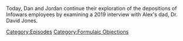 {{DEFAULTSORT:
    #_EPISODE_0750:Formulaic Objections Part 11
}}{{Episode
    | title           = Formulaic Objections Part 11
    | caption         = Listen to this episode on [https://knowledgefight.libsyn.com/750-formulaic-objections-part-11 Libsyn] [https://open.spotify.com/episode/7xuZ7txOT9FNFWrNHMElA5 Spotify], Read the [[Transcript/750: Formulaic Objections Part 11|Unofficial Transcript]], View discussion on [https://reddit.com/z2f81e Reddit]
    | episodeNumber   = 750
    | length          = 01:19:28
    | airDate         = November 23, 2022
    | episodeType     = [[:Category:Formulaic Objections|Formulaic Objections]]
    | appearance      = [[David Jones]], [[Chris Mattei]], [[Norm Pattis]]
    | previousEpisode = [[749: December 1-2, 2003]]
    | nextEpisode     = [[751: November 20-21, 2022]]
}}

{{Stub}}

Today, Dan and Jordan continue their exploration of the depositions of Infowars employees by examining a 2019 interview with Alex's dad, Dr. David Jones.

[[Category:Episodes]]
[[Category:Formulaic Objections]]
